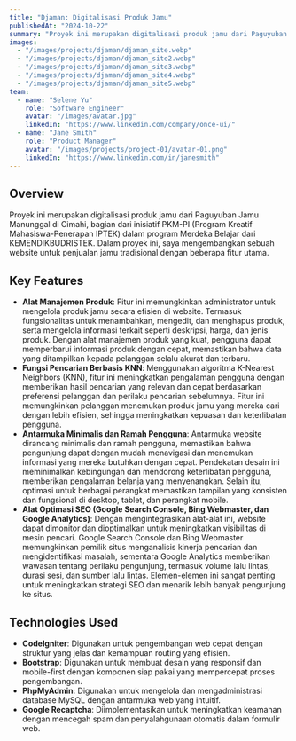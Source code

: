 ```yaml
---
title: "Djaman: Digitalisasi Produk Jamu"
publishedAt: "2024-10-22"
summary: "Proyek ini merupakan digitalisasi produk jamu dari Paguyuban Jamu Manunggal di Cimahi, bagian dari PKM-PI. Website ini dikembangkan menggunakan Bootstrap untuk front-end dan CodeIgniter 3 untuk back-end."
images:
  - "/images/projects/djaman/djaman_site.webp"
  - "/images/projects/djaman/djaman_site2.webp"
  - "/images/projects/djaman/djaman_site3.webp"
  - "/images/projects/djaman/djaman_site4.webp"
  - "/images/projects/djaman/djaman_site5.webp"
team:
  - name: "Selene Yu"
    role: "Software Engineer"
    avatar: "/images/avatar.jpg"
    linkedIn: "https://www.linkedin.com/company/once-ui/"
  - name: "Jane Smith"
    role: "Product Manager"
    avatar: "/images/projects/project-01/avatar-01.png"
    linkedIn: "https://www.linkedin.com/in/janesmith"
---
```


## Overview

Proyek ini merupakan digitalisasi produk jamu dari Paguyuban Jamu Manunggal di Cimahi, bagian dari inisiatif PKM-PI (Program Kreatif Mahasiswa-Penerapan IPTEK) dalam program Merdeka Belajar dari KEMENDIKBUDRISTEK. Dalam proyek ini, saya mengembangkan sebuah website untuk penjualan jamu tradisional dengan beberapa fitur utama.

## Key Features

- **Alat Manajemen Produk**: Fitur ini memungkinkan administrator untuk mengelola produk jamu secara efisien di website. Termasuk fungsionalitas untuk menambahkan, mengedit, dan menghapus produk, serta mengelola informasi terkait seperti deskripsi, harga, dan jenis produk. Dengan alat manajemen produk yang kuat, pengguna dapat memperbarui informasi produk dengan cepat, memastikan bahwa data yang ditampilkan kepada pelanggan selalu akurat dan terbaru.
- **Fungsi Pencarian Berbasis KNN**: Menggunakan algoritma K-Nearest Neighbors (KNN), fitur ini meningkatkan pengalaman pengguna dengan memberikan hasil pencarian yang relevan dan cepat berdasarkan preferensi pelanggan dan perilaku pencarian sebelumnya. Fitur ini memungkinkan pelanggan menemukan produk jamu yang mereka cari dengan lebih efisien, sehingga meningkatkan kepuasan dan keterlibatan pengguna.
- **Antarmuka Minimalis dan Ramah Pengguna**: Antarmuka website dirancang minimalis dan ramah pengguna, memastikan bahwa pengunjung dapat dengan mudah menavigasi dan menemukan informasi yang mereka butuhkan dengan cepat. Pendekatan desain ini meminimalkan kebingungan dan mendorong keterlibatan pengguna, memberikan pengalaman belanja yang menyenangkan. Selain itu, optimasi untuk berbagai perangkat memastikan tampilan yang konsisten dan fungsional di desktop, tablet, dan perangkat mobile.
- **Alat Optimasi SEO (Google Search Console, Bing Webmaster, dan Google Analytics)**: Dengan mengintegrasikan alat-alat ini, website dapat dimonitor dan dioptimalkan untuk meningkatkan visibilitas di mesin pencari. Google Search Console dan Bing Webmaster memungkinkan pemilik situs menganalisis kinerja pencarian dan mengidentifikasi masalah, sementara Google Analytics memberikan wawasan tentang perilaku pengunjung, termasuk volume lalu lintas, durasi sesi, dan sumber lalu lintas. Elemen-elemen ini sangat penting untuk meningkatkan strategi SEO dan menarik lebih banyak pengunjung ke situs.

## Technologies Used

- **CodeIgniter**: Digunakan untuk pengembangan web cepat dengan struktur yang jelas dan kemampuan routing yang efisien.
- **Bootstrap**: Digunakan untuk membuat desain yang responsif dan mobile-first dengan komponen siap pakai yang mempercepat proses pengembangan.
- **PhpMyAdmin**: Digunakan untuk mengelola dan mengadministrasi database MySQL dengan antarmuka web yang intuitif.
- **Google Recaptcha**: Diimplementasikan untuk meningkatkan keamanan dengan mencegah spam dan penyalahgunaan otomatis dalam formulir web.
